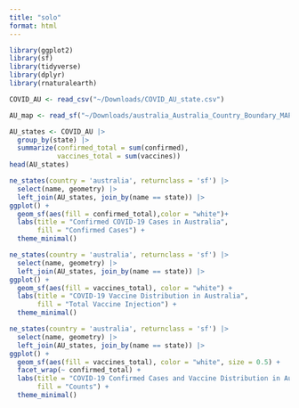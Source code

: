 ```yaml
---
title: "solo"
format: html
---
```


```r
library(ggplot2)
library(sf)
library(tidyverse)
library(dplyr)
library(rnaturalearth)

COVID_AU <- read_csv("~/Downloads/COVID_AU_state.csv")
```

```r
AU_map <- read_sf("~/Downloads/australia_Australia_Country_Boundary_MAPOG/australia_Australia_Country_Boundary.shp")
```

```r
AU_states <- COVID_AU |>
  group_by(state) |>
  summarize(confirmed_total = sum(confirmed),
            vaccines_total = sum(vaccines))
head(AU_states)
```


```r
ne_states(country = 'australia', returnclass = 'sf') |>
  select(name, geometry) |>
  left_join(AU_states, join_by(name == state)) |>
ggplot() +
  geom_sf(aes(fill = confirmed_total),color = "white")+
  labs(title = "Confirmed COVID-19 Cases in Australia", 
       fill = "Confirmed Cases") +
  theme_minimal() 

ne_states(country = 'australia', returnclass = 'sf') |>
  select(name, geometry) |>
  left_join(AU_states, join_by(name == state)) |>
ggplot() +
  geom_sf(aes(fill = vaccines_total), color = "white") +
  labs(title = "COVID-19 Vaccine Distribution in Australia", 
       fill = "Total Vaccine Injection") +
  theme_minimal()

```

```r
ne_states(country = 'australia', returnclass = 'sf') |>
  select(name, geometry) |>
  left_join(AU_states, join_by(name == state)) |>
ggplot() +
  geom_sf(aes(fill = vaccines_total), color = "white", size = 0.5) +
  facet_wrap(~ confirmed_total) +
  labs(title = "COVID-19 Confirmed Cases and Vaccine Distribution in Australia", 
       fill = "Counts") +
  theme_minimal()
```



